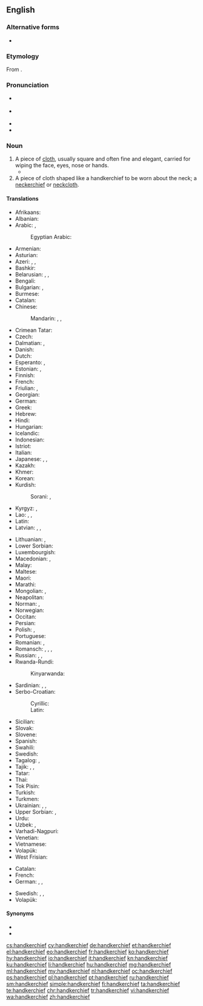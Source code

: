 ==English==
{{wikipedia}}

===Alternative forms===
* {{l|en|handkercher}} {{qualifier|obsolete}}

===Etymology===
From {{compound|hand|kerchief|lang=en}}.

===Pronunciation===
* {{a|UK}} {{IPA|/ˈhaŋkətʃiːf/|/ˈhaŋkətʃɪf/|lang=en}}
* {{a|US}} {{IPA|/ˈhæŋkɚtʃɪf/|lang=en}}
* {{audio|En-us-handkerchief.ogg|Audio (US)|lang=en}}
* {{audio|En-uk-handkerchief.ogg|Audio (UK)|lang=en}}

===Noun===
{{en-noun|s|handkerchieves}}

# A piece of [[cloth]], usually square and often fine and elegant, carried for wiping the face, eyes, nose or hands.
#* {{quote-book|year=1913|author=[[w:Robert Barr (writer)|Robert Barr]]
|title=Lord Stranleigh Abroad
|chapter=5|url=http://openlibrary.org/works/OL1796924W
|passage=Mr. Banks’ panama hat was in one hand, while the other drew a '''handkerchief''' across his perspiring brow.}}
# A piece of cloth shaped like a handkerchief to be worn about the neck; a [[neckerchief]] or [[neckcloth]].

====Translations====
{{trans-top|cloth for wiping the face, eyes, nose or hands}}
* Afrikaans: {{t|af|sakdoek}}
* Albanian: {{t+|sq|shami|f}}
* Arabic: {{t|ar|مِنْدِيل|m}}, {{t|ar|مَحْرَمَة|f}}
*: Egyptian Arabic: {{t|arz|منديل|m|tr=mandīl|sc=Arab}}
* Armenian: {{t+|hy|թաշկինակ}}
* Asturian: {{t|ast|pañuelu|m}}
* Azeri: {{t|az|məndil}}, {{t+|az|dəsmal}}, {{t|az|cib dəsmalı}}
* Bashkir: {{t|ba|ҡулъяулыҡ}}
* Belarusian: {{t|be|насо́ўка|f|sc=Cyrl}}, {{t|be|насава́я ху́стачка|sc=Cyrl}}, {{t|be|ху́стачка|f|sc=Cyrl}}
* Bengali: {{t|bn|রুমাল|tr=rumal|sc=Beng}}
* Bulgarian: {{t|bg|но́сна къ̀рпа|f|sc=Cyrl}}, {{t|bg|къ̀рпичка|f|sc=Cyrl}}
* Burmese: {{t+|my|လက်ကိုင်ပဝါ|tr=le' kain pawa|sc=Mymr}}
* Catalan: {{t+|ca|mocador|m}}
* Chinese:
*: Mandarin: {{t+|cmn|手帕|tr=shǒupà|sc=Hani}}, {{t+|cmn|手絹|sc=Hani}}, {{t|cmn|手绢|tr=shǒujuàn|sc=Hani}}
* Crimean Tatar: {{t|crh|yavluq}}
* Czech: {{t+|cs|kapesník|m}}
* Dalmatian: {{t|dlm|fazuol|m}}, {{t|dlm|sedarul|m}}
* Danish: {{t+|da|lommetørklæde}}
* Dutch: {{t+|nl|zakdoek|m}}
* Esperanto: {{t|eo|naztuko}}, {{t|eo|poŝtuko}}
* Estonian: {{t|et|taskurätik}}, {{t|et|taskurätt}}
* Finnish: {{t+|fi|nenäliina}}
* French: {{t+|fr|mouchoir|m}}
* Friulian: {{t|fur|façolet|m}}, {{t|fur|smočhìt}}
* Georgian: {{t|ka|ცხვირსახოცი}}
* German: {{t+|de|Taschentuch|m}}
* Greek: {{t+|el|μαντήλι|n}}
* Hebrew: {{t+|he|מִמחָטָה|sc=Hebr}}
* Hindi: {{t+|hi|रूमाल|m|tr=rūmāl|sc=Deva}}
* Hungarian: {{t+|hu|zsebkendő}}
* Icelandic: {{t+|is|vasaklútur}}
* Indonesian: {{t+|id|saputangan}}
* Istriot: {{t|ist|fassulito|m}}
* Italian: {{t+|it|fazzoletto|m}}
* Japanese: {{t|ja|ハンカチ|tr=hankachi}}, {{t|ja|ハンカチーフ|tr=hankachīfu}}, {{t|ja|鼻拭き|tr=はなふき, hanafuki|sc=Jpan}}
* Kazakh: {{t|kk|қол орамал|sc=Cyrl}}
* Khmer: {{t|km|កន្សែងដៃ|tr=kɑnsaeŋ day|sc=Khmr}}
* Korean: {{t+|ko|손수건|sc=Kore}}
* Kurdish:
*: Sorani: {{t|ku|ده‌سه‌سڕ|sc=ku-Arab}}, {{t|ku|ده‌سته‌سڕ|sc=ku-Arab}}
* Kyrgyz: {{t|ky|бет аарчы|sc=Cyrl}}, {{t|ky|бет аарчу жоолук|sc=Cyrl}}
* Lao: {{t|lo|ມົນ|tr=món|sc=Laoo}}, {{t|lo|ຜ້າເຊັດໜ້າ|tr=pʰȁː sēt nȁː|sc=Laoo}}, {{t|lo|ຜ້າແພມົນ|tr=pʰȁːpʰɛ́ː món|sc=Laoo}}
* Latin: {{t|la|sudarium|m}}
* Latvian: {{t|lv|kabatlakats|m}}, {{t|lv|kabatlakatiņš|m}} {{qualifier|diminutive}}, {{t|lv|mutautiņš|m}}
{{trans-mid}}
* Lithuanian: {{t|lt|nosinė|f}}, {{t|lt|nosinaitė|f}}
* Lower Sorbian: {{t|dsb|šantk|m}}
* Luxembourgish: {{t|lb|Nuesnappech}}
* Macedonian: {{t|mk|ша́мивче|n}}, {{t|mk|ма́рамче|n}}
* Malay: {{t|ms|sapu tangan}}
* Maltese: {{t|mt|maktur|m}}
* Maori: {{t|mi|aikiha}}
* Marathi: {{t|mr|रुमाल|m|tr=rumaal|sc=Deva}}
* Mongolian: {{t|mn|нусны алчуур|sc=Cyrl}}, {{t|mn|гурвалжин алчуур|sc=Cyrl}}
* Neapolitan: {{t|nap|maccaturo|m}}
* Norman: {{t|nrf|mouoché|m}}, {{t|nrf|torche-nez|m}}
* Norwegian: {{t|no|snørrfille}}
* Occitan: {{t+|oc|mocador|m}}
* Persian: {{t+|fa|دستمال|tr=dastmâl|sc=fa-Arab}}
* Polish: {{t|pl|chusteczka do nosa|f}}, {{t+|pl|chusteczka|f}}
* Portuguese: {{t+|pt|lenço|m}}
* Romanian: {{t+|ro|batistă|f}}, {{t+|ro|năframă|f}}
* Romansch: {{t|rm|faziel|m}}, {{t|rm|fazielet|m}}, {{t|rm|fazöl|m}}, {{t|rm|fazalet|m}}
* Russian: {{t+|ru|носово́й плато́к|m}}, {{t+|ru|плато́к|m}}, {{t+|ru|плато́чек|m}}
* Rwanda-Rundi:
*: Kinyarwanda: {{t|rw|umushwara}}
* Sardinian: {{t|sc|macadori}}, {{t|sc|mucadore}}, {{t|sc|mancaloru}}
* Serbo-Croatian:
*: Cyrillic: {{t|sh|марамица|f|sc=Cyrl}}
*: Latin: {{t+|sh|maramica|f|sc=Latn}}
* Sicilian: {{t+|scn|fazzulettu|m}}
* Slovak: {{t|sk|vreckovka|f}}
* Slovene: {{t+|sl|robec|m}}
* Spanish: {{t+|es|pañuelo|m}}
* Swahili: {{t+|sw|leso}}
* Swedish: {{t+|sv|näsduk}}
* Tagalog: {{t|tl|panyo}}, {{t|tl|panyolito}}
* Tajik: {{t|tg|дастмол|sc=Cyrl}}, {{t|tg|рӯймол|sc=Cyrl}}, {{t|tg|рӯмол|sc=Cyrl}}
* Tatar: {{t+|tt|кулъяулык|sc=Cyrl}}
* Thai: {{t|th|ผ้าเช็ดหน้า|tr=pâa chét nâa|sc=Thai}}
* Tok Pisin: {{t|tpi|hankisip}}
* Turkish: {{t+|tr|mendil}}
* Turkmen: {{t|tk|elýaglyk}}
* Ukrainian: {{t|uk|носова́ ху́стка|f|sc=Cyrl}}, {{t|uk|ху́стка|f|sc=Cyrl}}, {{t|uk|ху́сточка|f|sc=Cyrl}}
* Upper Sorbian: {{t|hsb|nósnik|m}}, {{t|hsb|šnuptichl|m}}
* Urdu: {{t|ur|رومال|m|tr=rūmāl|sc=ur-Arab}}
* Uzbek: {{t+|uz|dastroʻmol}}, {{t+|uz|roʻmolcha}}
* Varhadi-Nagpuri: {{t|vah|दस्ती}}
* Venetian: {{t|vec|fasołeto|m}}
* Vietnamese: {{t+|vi|khăn tay}}
* Volapük: {{t+|vo|pokasärvätül}}
* West Frisian: {{t|fy|bûsdoek}}
{{trans-bottom}}

{{trans-top|cloth to be worn about the neck}}
* Catalan: {{t+|ca|mocador|m}}
* French: {{t+|fr|foulard|m}}
* German: {{t+|de|Halstuch|n}}, {{qualifier|silk}} {{t|de|Seidenhalstuch|n}}, {{t|de|Nickituch|n}}
{{trans-mid}}
* Swedish: {{t|sv|snusnäsduk|c}}, {{t+|sv|sjal|c}}, {{t+|sv|halsduk|c}}
* Volapük: {{t+|vo|tanod}}
{{trans-bottom}}

====Synonyms====
* {{l|en|hanky}}
* {{l|en|pocket handkerchief}}

[[cs:handkerchief]]
[[cy:handkerchief]]
[[de:handkerchief]]
[[et:handkerchief]]
[[el:handkerchief]]
[[eo:handkerchief]]
[[fr:handkerchief]]
[[ko:handkerchief]]
[[hy:handkerchief]]
[[io:handkerchief]]
[[it:handkerchief]]
[[kn:handkerchief]]
[[ku:handkerchief]]
[[li:handkerchief]]
[[hu:handkerchief]]
[[mg:handkerchief]]
[[ml:handkerchief]]
[[my:handkerchief]]
[[nl:handkerchief]]
[[oc:handkerchief]]
[[ps:handkerchief]]
[[pl:handkerchief]]
[[pt:handkerchief]]
[[ru:handkerchief]]
[[sm:handkerchief]]
[[simple:handkerchief]]
[[fi:handkerchief]]
[[ta:handkerchief]]
[[te:handkerchief]]
[[chr:handkerchief]]
[[tr:handkerchief]]
[[vi:handkerchief]]
[[wa:handkerchief]]
[[zh:handkerchief]]